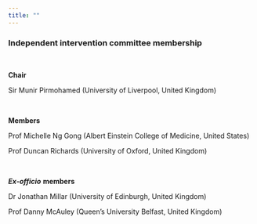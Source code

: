 ```yaml
---
title: ""
---
```


### Independent intervention committee membership

<br />

**Chair**

Sir Munir Pirmohamed (University of Liverpool, United Kingdom)

<br />

**Members**

Prof Michelle Ng Gong (Albert Einstein College of Medicine, United States)

Prof Duncan Richards (University of Oxford, United Kingdom)

<br />

***Ex-officio*** **members**

Dr Jonathan Millar (University of Edinburgh, United Kingdom)

Prof Danny McAuley (Queen’s University Belfast, United Kingdom)
